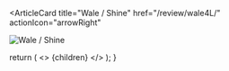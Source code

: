 <ArticleCard
  title="Wale / Shine"
  href="/review/wale4L/"
  actionIcon="arrowRight"
>

![Wale / Shine](../../images/cd/wale4L.jpg)

</ArticleCard>

  return (
    <>
      {children}
    </>
  );
}